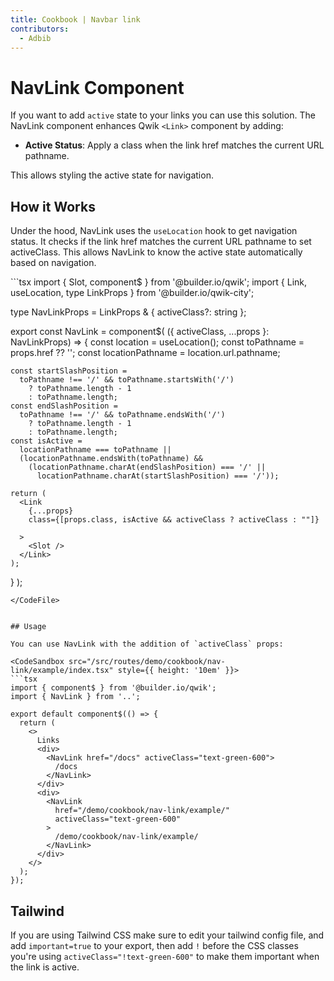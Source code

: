 ```yaml
---
title: Cookbook | Navbar link
contributors:
  - Adbib
---
```



# NavLink Component

If you want to add `active` state to your links you can use this solution.
The NavLink component enhances Qwik `<Link>` component by adding:

- **Active Status**: Apply a class when the link href matches the current URL pathname.

This allows styling the active state for navigation.

## How it Works 

Under the hood, NavLink uses the `useLocation` hook to get navigation status.
It checks if the link href matches the current URL pathname to set activeClass. 
This allows NavLink to know the active state automatically based on navigation.

<CodeFile src="/src/routes/demo/cookbook/nav-link/index.tsx">
```tsx
import { Slot, component$ } from '@builder.io/qwik';
import { Link, useLocation, type LinkProps } from '@builder.io/qwik-city';

type NavLinkProps = LinkProps & { activeClass?: string };

export const NavLink = component$(
  ({ activeClass, ...props }: NavLinkProps) => {
    const location = useLocation();
    const toPathname = props.href ?? '';
    const locationPathname = location.url.pathname;

    const startSlashPosition =
      toPathname !== '/' && toPathname.startsWith('/')
        ? toPathname.length - 1
        : toPathname.length;
    const endSlashPosition =
      toPathname !== '/' && toPathname.endsWith('/')
        ? toPathname.length - 1
        : toPathname.length;
    const isActive =
      locationPathname === toPathname ||
      (locationPathname.endsWith(toPathname) &&
        (locationPathname.charAt(endSlashPosition) === '/' ||
          locationPathname.charAt(startSlashPosition) === '/'));

    return (
      <Link
        {...props}
        class={[props.class, isActive && activeClass ? activeClass : ""]}
        
      >
        <Slot />
      </Link>
    );
  }
);
```
</CodeFile>


## Usage

You can use NavLink with the addition of `activeClass` props:

<CodeSandbox src="/src/routes/demo/cookbook/nav-link/example/index.tsx" style={{ height: '10em' }}>
```tsx
import { component$ } from '@builder.io/qwik';
import { NavLink } from '..';

export default component$(() => {
  return (
    <>
      Links
      <div>
        <NavLink href="/docs" activeClass="text-green-600">
          /docs
        </NavLink>
      </div>
      <div>
        <NavLink
          href="/demo/cookbook/nav-link/example/"
          activeClass="text-green-600"
        >
          /demo/cookbook/nav-link/example/
        </NavLink>
      </div>
    </>
  );
});
```
</CodeSandbox>

## Tailwind 
If you are using Tailwind CSS make sure to edit your tailwind config file, and add `important=true` to your export, then add `!` before the CSS classes you're using `activeClass="!text-green-600"` to make them important when the link is active.

